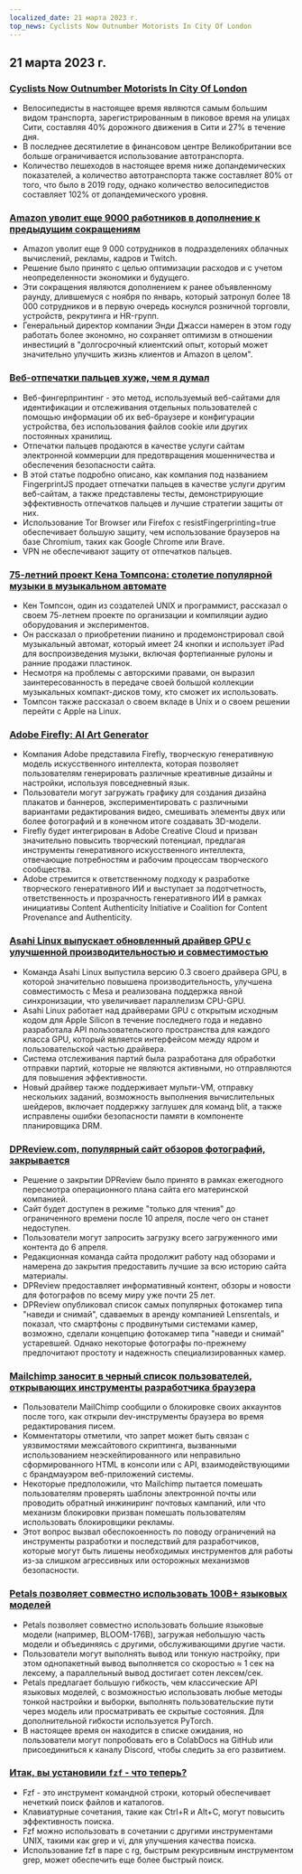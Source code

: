 ```yaml
---
localized_date: 21 марта 2023 г.
top_news: Cyclists Now Outnumber Motorists In City Of London
---
```










<CallToAction />

<Steps>

## 21 марта 2023 г.

### [Cyclists Now Outnumber Motorists In City Of London](https://www.forbes.com/sites/carltonreid/2023/03/01/cyclists-now-outnumber-motorists-in-city-of-london/?ref=hackernewsgpt.com)

- Велосипедисты в настоящее время являются самым большим видом транспорта, зарегистрированным в пиковое время на улицах Сити, составляя 40% дорожного движения в Сити и 27% в течение дня.
- В последнее десятилетие в финансовом центре Великобритании все больше ограничивается использование автотранспорта.
- Количество пешеходов в настоящее время ниже допандемических показателей, а количество автотранспорта также составляет 80% от того, что было в 2019 году, однако количество велосипедистов составляет 102% от допандемического уровня.

### [Amazon уволит еще 9000 работников в дополнение к предыдущим сокращениям](https://www.cnbc.com/2023/03/20/amazon-layoffs-company-to-cut-off-9000-more-workers.html?ref=hackernewsgpt.com)

- Amazon уволит еще 9 000 сотрудников в подразделениях облачных вычислений, рекламы, кадров и Twitch.
- Решение было принято с целью оптимизации расходов и с учетом неопределенности экономики и будущего.
- Эти сокращения являются дополнением к ранее объявленному раунду, длившемуся с ноября по январь, который затронул более 18 000 сотрудников и в первую очередь коснулся розничной торговли, устройств, рекрутинга и HR-групп.
- Генеральный директор компании Энди Джасси намерен в этом году работать более экономно, но сохраняет оптимизм в отношении инвестиций в "долгосрочный клиентский опыт, который может значительно улучшить жизнь клиентов и Amazon в целом".

### [Веб-отпечатки пальцев хуже, чем я думал](https://www.bitestring.com/posts/2023-03-19-web-fingerprinting-is-worse-than-I-thought.html?ref=hackernewsgpt.com)

- Веб-фингерпринтинг - это метод, используемый веб-сайтами для идентификации и отслеживания отдельных пользователей с помощью информации об их веб-браузере и конфигурации устройства, без использования файлов cookie или других постоянных хранилищ.
- Отпечатки пальцев продаются в качестве услуги сайтам электронной коммерции для предотвращения мошенничества и обеспечения безопасности сайта.
- В этой статье подробно описано, как компания под названием FingerprintJS продает отпечатки пальцев в качестве услуги другим веб-сайтам, а также представлены тесты, демонстрирующие эффективность отпечатков пальцев и лучшие стратегии защиты от них.
- Использование Tor Browser или Firefox с resistFingerprinting=true обеспечивает большую защиту, чем использование браузеров на базе Chromium, таких как Google Chrome или Brave.
- VPN не обеспечивают защиту от отпечатков пальцев.

### [75-летний проект Кена Томпсона: столетие популярной музыки в музыкальном автомате](https://www.youtube.com/watch?v=kaandEt_pKw&ref=hackernewsgpt.com)

- Кен Томпсон, один из создателей UNIX и программист, рассказал о своем 75-летнем проекте по организации и компиляции аудио оборудования и экспериментов.
- Он рассказал о приобретении пианино и продемонстрировал свой музыкальный автомат, который имеет 24 кнопки и использует iPad для воспроизведения музыки, включая фортепианные рулоны и ранние продажи пластинок.
- Несмотря на проблемы с авторскими правами, он выразил заинтересованность в передаче своей большой коллекции музыкальных компакт-дисков тому, кто сможет их использовать.
- Томпсон также рассказал о своем вкладе в Unix и о своем решении перейти с Apple на Linux.

### [Adobe Firefly: AI Art Generator](https://www.adobe.com/sensei/generative-ai/firefly.html?ref=hackernewsgpt.com)

- Компания Adobe представила Firefly, творческую генеративную модель искусственного интеллекта, которая позволяет пользователям генерировать различные креативные дизайны и настройки, используя повседневный язык.
- Пользователи могут загружать графику для создания дизайна плакатов и баннеров, экспериментировать с различными вариантами редактирования видео, смешивать элементы двух или более фотографий и в конечном итоге создавать 3D-модели.
- Firefly будет интегрирован в Adobe Creative Cloud и призван значительно повысить творческий потенциал, предлагая инструменты генеративного искусственного интеллекта, отвечающие потребностям и рабочим процессам творческого сообщества.
- Adobe стремится к ответственному подходу к разработке творческого генеративного ИИ и выступает за подотчетность, ответственность и прозрачность генеративного ИИ в рамках инициативы Content Authenticity Initiative и Coalition for Content Provenance and Authenticity.

### [Asahi Linux выпускает обновленный драйвер GPU с улучшенной производительностью и совместимостью](https://asahilinux.org/2023/03/road-to-vulkan/?ref=hackernewsgpt.com)

- Команда Asahi Linux выпустила версию 0.3 своего драйвера GPU, в которой значительно повышена производительность, улучшена совместимость с Mesa и реализована поддержка явной синхронизации, что увеличивает параллелизм CPU-GPU.
- Asahi Linux работает над драйверами GPU с открытым исходным кодом для Apple Silicon в течение последнего года и недавно разработала API пользовательского пространства для каждого класса GPU, который является интерфейсом между ядром и пользовательской частью драйвера.
- Система отслеживания партий была разработана для обработки отправки партий, которые не являются активными, но отправляются для повышения эффективности.
- Новый драйвер также поддерживает мульти-VM, отправку нескольких заданий, возможность выполнения вычислительных шейдеров, включает поддержку заглушек для команд blit, а также исправлены ошибки безопасности памяти в компоненте планировщика DRM.

### [DPReview.com, популярный сайт обзоров фотографий, закрывается](https://www.dpreview.com/news/5901145460/dpreview-com-to-close?ref=hackernewsgpt.com)

- Решение о закрытии DPReview было принято в рамках ежегодного пересмотра операционного плана сайта его материнской компанией.
- Сайт будет доступен в режиме "только для чтения" до ограниченного времени после 10 апреля, после чего он станет недоступен.
- Пользователи могут запросить загрузку всего загруженного ими контента до 6 апреля.
- Редакционная команда сайта продолжит работу над обзорами и намерена до закрытия предоставить лучшие за всю историю сайта материалы.
- DPReview предоставляет информативный контент, обзоры и новости для фотографов по всему миру уже почти 25 лет.
- DPReview опубликовал список самых популярных фотокамер типа "наведи и снимай", сдаваемых в аренду компанией Lensrentals, и показал, что смартфоны с продвинутыми системами камер, возможно, сделали концепцию фотокамер типа "наведи и снимай" устаревшей. Однако некоторые фотографы по-прежнему предпочитают простоту и надежность специализированных камер.

### [Mailchimp заносит в черный список пользователей, открывающих инструменты разработчика браузера](http://news.ycombinator.com/item?id=35235732&ref=hackernewsgpt.com)

- Пользователи MailChimp сообщили о блокировке своих аккаунтов после того, как открыли dev-инструменты браузера во время редактирования писем.
- Комментаторы отметили, что запрет может быть связан с уязвимостями межсайтового скриптинга, вызванными использованием неэскейпированного или неправильно сформированного HTML в консоли или с API, взаимодействующими с брандмауэром веб-приложений системы.
- Некоторые предположили, что Mailchimp пытается помешать пользователям проверять шаблоны электронной почты или проводить обратный инжиниринг почтовых кампаний, или что механизм блокировки призван помешать пользователям использовать блокировщики рекламы.
- Этот вопрос вызвал обеспокоенность по поводу ограничений на инструменты разработки и последствий для разработчиков, которые могут быть лишены необходимых инструментов для работы из-за слишком агрессивных или осторожных механизмов безопасности.

### [Petals позволяет совместно использовать 100B+ языковых моделей](https://petals.ml/?ref=hackernewsgpt.com)

- Petals позволяет совместно использовать большие языковые модели (например, BLOOM-176B), загружая небольшую часть модели и объединяясь с другими, обслуживающими другие части.
- Пользователи могут выполнять вывод или тонкую настройку, при этом однопакетный вывод выполняется со скоростью ≈ 1 сек на лексему, а параллельный вывод достигает сотен лексем/сек.
- Petals предлагает большую гибкость, чем классические API языковых моделей, с возможностью использовать любые методы тонкой настройки и выборки, выполнять пользовательские пути через модель или просматривать ее скрытые состояния. Для дополнительной гибкости используется PyTorch.
- В настоящее время он находится в списке ожидания, но пользователи могут попробовать его в ColabDocs на GitHub или присоединиться к каналу Discord, чтобы следить за его развитием.

### [Итак, вы установили `fzf` - что теперь?](https://andrew-quinn.me/fzf/?ref=hackernewsgpt.com)

- Fzf - это инструмент командной строки, который обеспечивает нечеткий поиск файлов и каталогов.
- Клавиатурные сочетания, такие как Ctrl+R и Alt+C, могут повысить эффективность поиска.
- Fzf можно использовать в сочетании с другими инструментами UNIX, такими как grep и vi, для улучшения качества поиска.
- Использование fzf в паре с rg, быстрым рекурсивным инструментом grep, может обеспечить еще более быстрый поиск.

</Steps>
